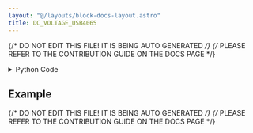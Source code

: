 ```yaml
---
layout: "@/layouts/block-docs-layout.astro"
title: DC_VOLTAGE_USB4065
---
```


{/* DO NOT EDIT THIS FILE! IT IS BEING AUTO GENERATED */}
{/* PLEASE REFER TO THE CONTRIBUTION GUIDE ON THE DOCS PAGE */}


<PythonDocsDisplay docstring={docstring} />

<details>
<summary>Python Code</summary>

```python
from flojoy import flojoy, DataContainer, Scalar
from flojoy.connection_manager import DeviceConnectionManager
from typing import Optional, Literal
import nidmm


@flojoy(deps={"nidmm": "1.4.6"})
def DC_VOLTAGE_USB4065(
    NI_address: str = "Dev1",
    digits: Literal["4.5", "5.5", "6.5"] = "5.5",
    voltage_limit: Literal["0.1", "1", "10", "100", "300"] = "10",
    default: Optional[DataContainer] = None,
) -> Scalar:
    """The DC_VOLTAGE_USB4065 node reads the DC voltage from a USB-4065.

    The USB-4065 is a NI (National Instruments) multimeter. It is possible that
    the node will work with other NI DMMs (digital multimeters) such as the
    4070 and 4080 series.

    This instrument will likely only be compatible with Windows systems due to
    NI driver availablity. To use the instrument you must install the runtime:

    https://www.ni.com/en/support/downloads/drivers/download.ni-dmm.html

    You must also find the address/resource name for the instrument. You can
    find this using the NI MAX programming which can be downloaded when
    installing the drivers.

    Parameters
    ----------
    NI_address: str
        The NI instrument address for the instrument (e.g. 'Dev0', 'Dev1').
    digits: str
        The accuracy of the reading in digits. Lower values are faster.
    voltage_limit: str
        The maximum voltage to allow, in Volts.

    Returns
    -------
    DataContainer
        Scalar: The DC voltage reading.
    """

    connection = DeviceConnectionManager.get_connection(NI_address)
    session = connection.get_handle()

    session.configure_measurement_digits(
        nidmm.Function.DC_VOLTS,
        range=float(voltage_limit),
        resolution_digits=float(digits),
    )

    reading = session.read()

    return Scalar(c=reading)

```

[Find this Flojoy Block on GitHub](https://github.com/flojoy-ai/blocks/blob/main/blocks/IO/INSTRUMENTS/MULTIMETERS/NI/USB_4065/BASIC/DC_VOLTAGE_USB4065/DC_VOLTAGE_USB4065.py)

</details>

## Example


<GetHelpWidget />


<AppDisplay app={app} blockName="DC_VOLTAGE_USB4065" client:visible />


<Example />

{/* DO NOT EDIT THIS FILE! IT IS BEING AUTO GENERATED */}
{/* PLEASE REFER TO THE CONTRIBUTION GUIDE ON THE DOCS PAGE */}
